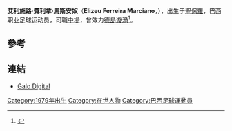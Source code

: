{{Football player infobox
| playername= 馬斯安奴
| image =
| fullname = Elizeu Ferreira Marciano
| dateofbirth = {{birth date and age|1979|10|21}}
| cityofbirth = [[聖保羅|聖保羅]]
| countryofbirth = [[巴西|巴西]]
| height = {{height|m=1.79}} 
| currentclub  = 
| clubnumber = 
| position = [[中場|中場]]

| years1         =      | clubs1 = {{link-en|里奧白蘭高|Rio Branco Atlético Clube}} | caps1 = | goals1 = 
| years2         = 2002 | clubs2 = [[米内罗竞技俱乐部|米内罗竞技]] | caps2 = | goals2 = 
| years3         = 2003 | clubs3 = [[重慶力帆|重慶力帆]] | caps3 = 7 | goals3 = 5
| years4         = 2005 | clubs4 = [[商業足球會|商業RP]] | caps4 = | goals4 = 
| years5   = 2005－2006 | clubs5 = [[若因维利体育俱乐部|约纳维尔]] | caps5 = | goals5 = 
| years6         = 2007 | clubs6 = [[克里西乌马竞技俱乐部|基斯奧瑪]] | caps6 = | goals6 = 
| years7         = 2008 | clubs7 = [[横濱FC|横濱FC]] | caps7 = 37 | goals7 = 3
| years8   = 2009－2010 | clubs8 = [[仙台維加泰|仙台維加泰]] | caps8 = 70 | goals8 = 10
| years9   = 2011－2012 | clubs9 = [[德島漩渦|德島漩渦]] | caps9 = | goals9 = 

| nationalyears = 
| nationalteam = 
| nationalcaps(goals) =
| pcupdate = 2011年1月24日
}}

'''艾利施路·費利拿·馬斯安奴'''（'''Elizeu Ferreira Marciano'''，{{bd|1979年|10月21日|||catIdx=M}}），出生于[[聖保羅|聖保羅]]，巴西职业足球运动员，司職[[中場|中場]]，曾效力[[德島漩渦|德島漩渦]]<ref>{{cite web|publisher=[[Guardian.co.uk|Guardian.co.uk]]|title=Stats Centre: Elizeu Ferreira Marciano Facts|url=http://guardian.touch-line.com/StatsCentre.asp?Lang=0&CTID=63&CPID=152&pStr=Player&PLID=207397&TEID=3700|accessdate=2010-01-04|deadurl=yes|archiveurl=https://web.archive.org/web/20120929181337/http://guardian.touch-line.com/StatsCentre.asp?Lang=0&CTID=63&CPID=152&pStr=Player&PLID=207397&TEID=3700|archivedate=2012-09-29}}</ref>。

==參考==
{{reflist}}

==連結==
*[http://www.galodigital.com.br/enciclopedia/index.php/Elizeu_Ferreira_Marciano Galo Digital]{{dead link|date=2018年1月 |bot=InternetArchiveBot |fix-attempted=yes }}


{{DEFAULTSORT:Elizeu}}
[[Category:1979年出生|Category:1979年出生]]
[[Category:在世人物|Category:在世人物]]
[[Category:巴西足球運動員|Category:巴西足球運動員]]